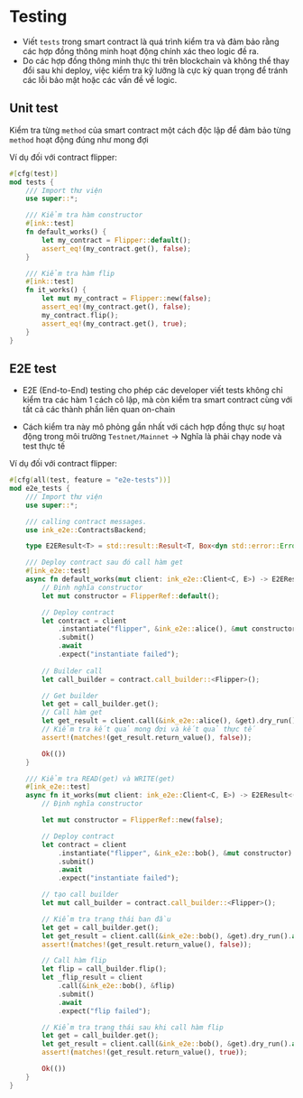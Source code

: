 # Testing 

+ Viết `tests` trong smart contract là quá trình kiểm tra và đảm bảo rằng các hợp đồng thông minh hoạt động chính xác theo logic đề ra. 
+ Do các hợp đồng thông minh thực thi trên blockchain và không thể thay đổi sau khi deploy, việc kiểm tra kỹ lưỡng là cực kỳ quan trọng để tránh các lỗi bảo mật hoặc các vấn đề về logic.



## Unit test

Kiểm tra từng `method` của smart contract một cách độc lập để đảm bảo từng `method` hoạt động đúng như mong đợi



Ví dụ đối với contract flipper:

```rust
#[cfg(test)]
mod tests {
    /// Import thư viện 
    use super::*;

    /// Kiểm tra hàm constructor 
    #[ink::test]
    fn default_works() {
        let my_contract = Flipper::default();
        assert_eq!(my_contract.get(), false);
    }

    /// Kiểm tra hàm flip    
    #[ink::test]
    fn it_works() {
        let mut my_contract = Flipper::new(false);
        assert_eq!(my_contract.get(), false);
        my_contract.flip();
        assert_eq!(my_contract.get(), true);
    }
}
```


## E2E test 


+ E2E (End-to-End) testing cho phép các developer viết tests không chỉ kiểm tra các hàm 1 cách cô lập, mà còn kiểm tra smart contract cùng với tất cả các thành phần liên quan on-chain 

+ Cách kiểm tra này mô phỏng gần nhất với cách hợp đồng thực sự hoạt động trong môi trường `Testnet/Mainnet` -> Nghĩa là phải chạy node và test thực tế


Ví dụ đối với contract flipper:

```rust
#[cfg(all(test, feature = "e2e-tests"))]
mod e2e_tests {
    /// Import thư viện 
    use super::*;

    /// calling contract messages.
    use ink_e2e::ContractsBackend;

    type E2EResult<T> = std::result::Result<T, Box<dyn std::error::Error>>;

    /// Deploy contract sau đó call hàm get 
    #[ink_e2e::test]
    async fn default_works(mut client: ink_e2e::Client<C, E>) -> E2EResult<()> {
        // Định nghĩa constructor 
        let mut constructor = FlipperRef::default();

        // Deploy contract 
        let contract = client
            .instantiate("flipper", &ink_e2e::alice(), &mut constructor)
            .submit()
            .await
            .expect("instantiate failed");
        
        // Builder call 
        let call_builder = contract.call_builder::<Flipper>();

        // Get builder 
        let get = call_builder.get();
        // Call hàm get 
        let get_result = client.call(&ink_e2e::alice(), &get).dry_run().await?;
        // Kiểm tra kết quả mong đợi và kết quả thực tế 
        assert!(matches!(get_result.return_value(), false));

        Ok(())
    }

    /// Kiểm tra READ(get) và WRITE(get) 
    #[ink_e2e::test]
    async fn it_works(mut client: ink_e2e::Client<C, E>) -> E2EResult<()> {
        // Định nghĩa constructor 

        let mut constructor = FlipperRef::new(false);

        // Deploy contract 
        let contract = client
            .instantiate("flipper", &ink_e2e::bob(), &mut constructor)
            .submit()
            .await
            .expect("instantiate failed");

        // tạo call builder 
        let mut call_builder = contract.call_builder::<Flipper>();

        // Kiểm tra trạng thái ban đầu 
        let get = call_builder.get();
        let get_result = client.call(&ink_e2e::bob(), &get).dry_run().await?;
        assert!(matches!(get_result.return_value(), false));

        // Call hàm flip 
        let flip = call_builder.flip();
        let _flip_result = client
            .call(&ink_e2e::bob(), &flip)
            .submit()
            .await
            .expect("flip failed");

        // Kiểm tra trạng thái sau khi call hàm flip 
        let get = call_builder.get();
        let get_result = client.call(&ink_e2e::bob(), &get).dry_run().await?;
        assert!(matches!(get_result.return_value(), true));

        Ok(())
    }
}
```


